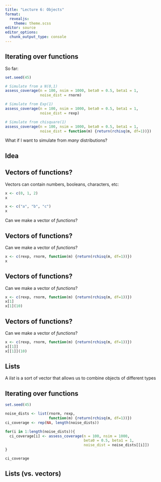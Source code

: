```yaml
---
title: "Lecture 6: Objects"
format: 
  revealjs:
    theme: theme.scss
editor: source
editor_options: 
  chunk_output_type: console
---
```


## Iterating over functions

So far:

```r
set.seed(45)

# Simulate from a N(0,1)
assess_coverage(n = 100, nsim = 1000, beta0 = 0.5, beta1 = 1,
                noise_dist = rnorm)

# Simulate from Exp(1)
assess_coverage(n = 100, nsim = 1000, beta0 = 0.5, beta1 = 1,
                noise_dist = rexp)

# Simulate from chisquare(1)
assess_coverage(n = 100, nsim = 1000, beta0 = 0.5, beta1 = 1,
                noise_dist = function(m) {return(rchisq(m, df=1))})
```

What if I want to simulate from *many* distributions?

## Idea

## Vectors of functions?

Vectors can contain numbers, booleans, characters, etc:

```r
x <- c(0, 1, 2)
x

x <- c("a", "b", "c")
x
```


Can we make a vector of *functions*?

## Vectors of functions?

Can we make a vector of *functions*?

```r
x <- c(rexp, rnorm, function(m) {return(rchisq(m, df=1))})
x
```

## Vectors of functions?

Can we make a vector of *functions*?

```r
x <- c(rexp, rnorm, function(m) {return(rchisq(m, df=1))})
x[1]
x[1](10)
```

## Vectors of functions?

Can we make a vector of *functions*?

```r
x <- c(rexp, rnorm, function(m) {return(rchisq(m, df=1))})
x[[1]]
x[[1]](10)
```

## Lists

A *list* is a sort of vector that allows us to combine objects of different types

## Iterating over functions

```r
set.seed(45)

noise_dists <- list(rnorm, rexp, 
                    function(m) {return(rchisq(m, df=1))})
ci_coverage <- rep(NA, length(noise_dists))

for(i in 1:length(noise_dists)){
  ci_coverage[i] <- assess_coverage(n = 100, nsim = 1000, 
                                    beta0 = 0.5, beta1 = 1, 
                                    noise_dist = noise_dists[[i]])
}

ci_coverage
```


## Lists (vs. vectors)